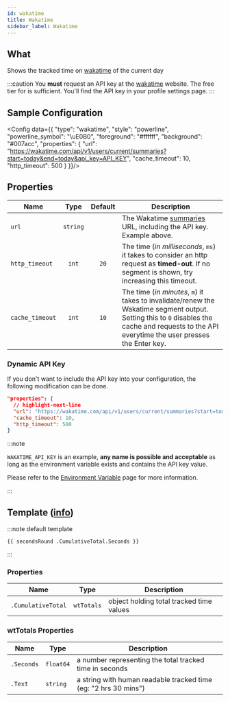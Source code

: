 ```yaml
---
id: wakatime
title: Wakatime
sidebar_label: Wakatime
---
```


## What

Shows the tracked time on [wakatime][wt] of the current day

:::caution
You **must** request an API key at the [wakatime][wt] website.
The free tier for is sufficient. You'll find the API key in your profile settings page.
:::

## Sample Configuration


<Config data={{
  "type": "wakatime",
  "style": "powerline",
  "powerline_symbol": "\uE0B0",
  "foreground": "#ffffff",
  "background": "#007acc",
  "properties": {
      "url": "https://wakatime.com/api/v1/users/current/summaries?start=today&end=today&api_key=API_KEY",
      "cache_timeout": 10,
      "http_timeout": 500
  }
}}/>

## Properties

| Name            | Type      | Default | Description                                                                                                                                                                                     |
| --------------- | :-------: | :-----: | ----------------------------------------------------------------------------------------------------------------------------------------------------------------------------------------------- |
| `url`           | `string`  |         | The Wakatime [summaries][wk-summaries] URL, including the API key. Example above.                                                                                                               |
| `http_timeout`  | `int`     | `20`    | The time (_in milliseconds_, `ms`) it takes to consider an http request as **timed-out**. If no segment is shown, try increasing this timeout.                                                  |
| `cache_timeout` | `int`     | `10`    | The time (_in minutes_, `m`) it takes to invalidate/renew the Wakatime segment output. Setting this to `0` disables the cache and requests to the API everytime the user presses the Enter key. |

### Dynamic API Key

If you don't want to include the API key into your configuration, the following modification can be done.

```json
"properties": {
  // highlight-next-line
  "url": "https://wakatime.com/api/v1/users/current/summaries?start=today&end=today&api_key={{ .Env.WAKATIME_API_KEY }}",
  "cache_timeout": 10,
  "http_timeout": 500
}
```

:::note

`WAKATIME_API_KEY` is an example, **any name is possible and acceptable** as long as the environment variable exists and contains the API key value.

Please refer to the [Environment Variable][templates-environment-variables] page for more information.

:::

## Template ([info][templates])

:::note default template

```template
{{ secondsRound .CumulativeTotal.Seconds }}
```

:::

### Properties

| Name                | Type       | Description                              |
| ------------------- | ---------- | ---------------------------------------- |
| `.CumulativeTotal` | `wtTotals` | object holding total tracked time values |

### wtTotals Properties

| Name       | Type      | Description                                                     |
| ---------- | --------- | --------------------------------------------------------------- |
| `.Seconds` | `float64` | a number representing the total tracked time in seconds         |
| `.Text`    | `string`  | a string with human readable tracked time (eg: "2 hrs 30 mins") |

[wt]: https://wakatime.com
[wk-summaries]: https://wakatime.com/developers#summaries
[templates]: /docs/configuration/templates
[templates-environment-variables]: /docs/configuration/templates#environment-variables

